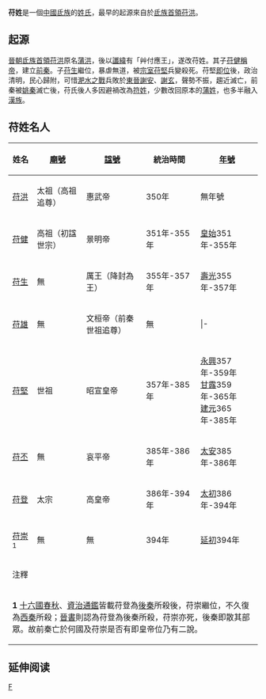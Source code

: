 '''苻姓'''是一個[[中國|中國]][[氐族|氐族]]的[[姓氏|姓氏]]，最早的起源來自於[[氐族|氐族]][[首領|首領]][[苻洪|苻洪]]。

==起源==
[[晉朝|晉朝]][[氐族|氐族]][[首領|首領]][[苻洪|苻洪]]原名[[蒲洪|蒲洪]]，後以[[讖緯|讖緯]]有「艸付應王」，遂改苻姓。其子[[苻健|苻健]][[稱帝|稱帝]]，建立[[前秦|前秦]]。子[[苻生|苻生]]繼位，暴虐無道，被[[宗室|宗室]][[苻堅|苻堅]]兵變殺死。苻堅[[即位|即位]]後，政治清明，民心歸附，可惜[[淝水之戰|淝水之戰]]兵敗於[[東晉|東晉]][[謝安|謝安]]、[[謝玄|謝玄]]，聲勢不振，趨近滅亡，前秦被[[姚秦|姚秦]]滅亡後，苻氏後人多因避禍改為[[符姓|符姓]]，少數改回原本的[[蒲姓|蒲姓]]，也多半融入[[漢族|漢族]]。

==苻姓名人==
{| class="wikitable"
|- style="background:#efefef;"
! 姓名 !! [[廟號|廟號]] !! [[諡號|諡號]] !! 統治時間 !! [[年號|年號]]
|-
| [[苻洪|苻洪]] ||  太祖（高祖追尊）|| 惠武帝 || 350年 || 無年號
|-
| [[苻健|苻健]] ||  高祖（初諡世宗）|| 景明帝 || 351年-355年 || [[皇始_(前秦)|皇始]]351年-355年
|-
| [[苻生|苻生]] || 無 ||  厲王（降封為王）|| 355年-357年 || [[壽光_(苻生)|壽光]]355年-357年
|-
| [[苻雄|苻雄]] || 無 || 文桓帝（前秦世祖追尊）|| 無|| |-
|-
| [[苻堅|苻堅]] ||  世祖 || 昭宣皇帝 || 357年-385年 || [[永興_(苻堅)|永興]]357年-359年<br>[[甘露_(前秦)|甘露]]359年-365年<br>[[建元_(前秦)|建元]]365年-385年
|-
| [[苻丕|苻丕]] || 無 || 哀平帝 || 385年-386年 || [[太安_(前秦)|太安]]385年-386年
|-
| [[苻登|苻登]] ||  太宗 || 高皇帝 || 386年-394年 || [[太初_(前秦)|太初]]386年-394年
|-
| [[苻崇|苻崇]]<sup>1</sup>|| 無 || 無 || 394年 || [[延初|延初]]394年
|- style="background:#efefef;"
| colspan="6" | 注釋
|- style="background:#efefef;"
| colspan="6" | '''1''' [[十六國春秋|十六國春秋]]、[[資治通鑑|資治通鑑]]皆載苻登為[[後秦|後秦]]所殺後，苻崇繼位，不久復為[[西秦|西秦]]所殺；[[晉書|晉書]]則認為苻登為後秦所殺，苻崇亦死，後秦即散其部眾。故前秦亡於何國及苻崇是否有即皇帝位乃有二說。
|}

== 延伸阅读 ==
{{Wikisource further reading}}

[[Category:漢姓|F]]